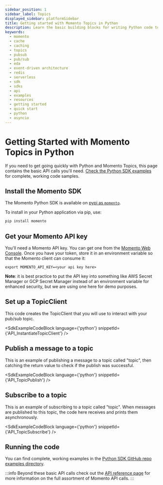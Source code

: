 ```yaml
---
sidebar_position: 1
sidebar_label: Topics
displayed_sidebar: platformSidebar
title: Getting started with Momento Topics in Python
description: Learn the basic building blocks for writing Python code to interact with Momento Topics.
keywords:
  - momento
  - cache
  - caching
  - topics
  - pubsub
  - pub/sub
  - eda
  - event-driven architecture
  - redis
  - serverless
  - sdk
  - sdks
  - api
  - examples
  - resources
  - getting started
  - quick start
  - python
  - asyncio
---
```



# Getting Started with Momento Topics in Python

If you need to get going quickly with Python and Momento Topics, this page contains the basic API calls you'll need. [Check the Python SDK examples](https://github.com/momentohq/client-sdk-python/tree/main/examples) for complete, working code samples.


## Install the Momento SDK

The Momento Python SDK is available on [pypi as `momento`](https://pypi.org/project/momento/).

To install in your Python application via pip, use:

```bash
pip install momento
```

## Get your Momento API key

You'll need a Momento API key. You can get one from the [Momento Web Console](https://console.gomomento.com/).
Once you have your token, store it in an environment variable so that the Momento client can consume it:

```
export MOMENTO_API_KEY=<your api key here>
```

**Note**: it is best practice to put the API key into something like AWS Secret Manager or GCP Secret Manager instead of an environment variable for enhanced security, but we are using one here for demo purposes.

## Set up a TopicClient
This code creates the TopicClient that you will use to interact with your pub/sub topic.

<SdkExampleCodeBlock language={'python'} snippetId={'API_InstantiateTopicClient'} />

## Publish a message to a topic
This is an example of publishing a message to a topic called "topic", then catching the return value to check if the publish was successful.

<SdkExampleCodeBlock language={'python'} snippetId={'API_TopicPublish'} />

## Subscribe to a topic
This is an example of subscribing to a topic called "topic". When messages are published to this topic, the code here receives and prints them asynchronously.

<SdkExampleCodeBlock language={'python'} snippetId={'API_TopicSubscribe'} />

## Running the code

You can find complete, working examples in the [Python SDK GitHub repo examples directory](https://github.com/momentohq/client-sdk-python/tree/main/examples).

:::info
Beyond these basic API calls check out the [API reference page](/topics/api-reference) for more information on the full assortment of Momento API calls.
:::
